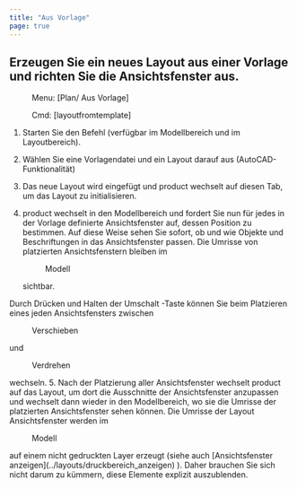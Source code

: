 ```yaml
---
title: "Aus Vorlage"
page: true
---
```

## Erzeugen Sie ein neues Layout aus einer Vorlage und richten Sie die Ansichtsfenster aus.
<GeoDesigner> <Menu> Menu: [Plan/ Aus Vorlage] </Menu> 
 <Menu> Cmd: [layoutfromtemplate] </Menu> 


1. Starten Sie den Befehl (verf&#252;gbar im Modellbereich und im Layoutbereich).


2. W&#228;hlen Sie eine Vorlagendatei und ein Layout darauf aus (AutoCAD-Funktionalit&#228;t)


3. Das neue Layout wird eingef&#252;gt und <Placeholder>product</Placeholder> wechselt auf diesen Tab, um das Layout zu initialisieren.


4. <Placeholder>product</Placeholder> wechselt in den Modellbereich und fordert Sie nun f&#252;r jedes in der Vorlage definierte Ansichtsfenster auf, dessen Position zu bestimmen. Auf diese Weise sehen Sie sofort, ob und wie Objekte und Beschriftungen in das Ansichtsfenster passen. Die Umrisse von platzierten Ansichtsfenstern bleiben im <Menu>Modell</Menu>  sichtbar. 



<Success>
Durch Dr&#252;cken und Halten der 
 <Border>Umschalt</Border>  -Taste k&#246;nnen Sie beim Platzieren eines jeden Ansichtsfensters zwischen 
 <Menu>Verschieben</Menu>  und 
 <Menu>Verdrehen</Menu>  wechseln.

</Success>
5. Nach der Platzierung aller Ansichtsfenster wechselt <Placeholder>product</Placeholder> auf das Layout, um dort die Ausschnitte der Ansichtsfenster anzupassen und wechselt dann wieder in den Modellbereich, wo sie die Umrisse der platzierten Ansichtsfenster sehen k&#246;nnen.




<Success>
Die Umrisse der Layout Ansichtsfenster werden im  <Menu>Modell</Menu>  auf einem nicht gedruckten Layer erzeugt (siehe auch [Ansichtsfenster anzeigen](../layouts/druckbereich_anzeigen)
). Daher brauchen Sie sich nicht darum zu k&#252;mmern, diese Elemente explizit auszublenden.
</Success>

</GeoDesigner>
